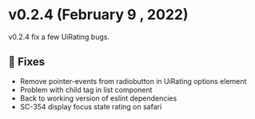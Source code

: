 
<Meta title="Releases/v0.2.x/v0.2.4" />

<style>{`code { background-color: transparent!important; }`}</style>

# v0.2.4 (February 9 , 2022)
v0.2.4 fix a few UiRating bugs.

## 🐛 Fixes
- Remove pointer-events from radiobutton in UiRating options element
- Problem with child tag in list component
- Back to working version of eslint dependencies
- SC-354 display focus state rating on safari
